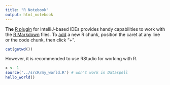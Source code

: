 ```yaml
---
title: "R Notebook"
output: html_notebook
---
```


**The** [R plugin](https://www.jetbrains.com/help/pycharm/r-plugin-support.html) for IntelliJ-based IDEs provides
handy capabilities to work with the [R Markdown](https://www.jetbrains.com/help/pycharm/r-markdown.html) files.
To [add](https://www.jetbrains.com/help/pycharm/r-markdown.html#add-code-chunk) a new R chunk,
position the caret at any line or the code chunk, then click "+".


```r
cat(getwd())
```

However, it is recommended to use RStudio for working with R.

```r
x <- 1
source('../srcR/my_world.R') # won't work in Dataspell
hello_world()
```